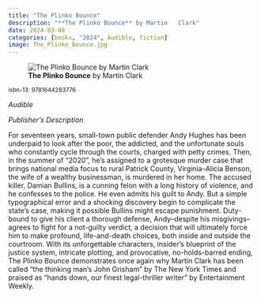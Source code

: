 ```yaml
---
title: "The Plinko Bounce"
description: "**The Plinko Bounce** by Martin   Clark"
date: 2024-03-08
categories: [books, "2024", Audible, fiction]
image: The_Plinko_Bounce.jpg
---
```

![**The Plinko Bounce** by Martin   Clark](The_Plinko_Bounce.jpg){fig-align="left"}

<sup>isbn-13: 9781644283776</sup>

*Audible*

*Publisher's Description*

For seventeen years, small-town public defender Andy Hughes has been
underpaid to look after the poor, the addicted, and the unfortunate souls
who constantly cycle through the courts, charged with petty crimes. Then,
in the summer of "2020", he's assigned to a grotesque murder case that brings
national media focus to rural Patrick County, Virginia--Alicia Benson, the
wife of a wealthy businessman, is murdered in her home. The accused killer,
Damian Bullins, is a cunning felon with a long history of violence, and he
confesses to the police. He even admits his guilt to Andy. But a simple
typographical error and a shocking discovery begin to complicate the
state's case, making it possible Bullins might escape punishment. Duty-
bound to give his client a thorough defense, Andy--despite his misgivings--
agrees to fight for a not-guilty verdict, a decision that will ultimately
force him to make profound, life-and-death choices, both inside and outside
the courtroom. With its unforgettable characters, insider's blueprint of
the justice system, intricate plotting, and provocative, no-holds-barred
ending, The Plinko Bounce demonstrates once again why Martin Clark has been
called "the thinking man's John Grisham" by The New York Times and praised
as "hands down, our finest legal-thriller writer" by Entertainment Weekly.